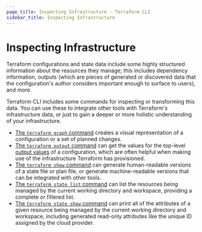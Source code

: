 ```yaml
---
page_title: Inspecting Infrastructure - Terraform CLI
sidebar_title: Inspecting Infrastructure
---
```


# Inspecting Infrastructure

Terraform configurations and state data include some highly structured
information about the resources they manage; this includes dependency
information, outputs (which are pieces of generated or discovered data that the
configuration's author considers important enough to surface to users), and
more.

Terraform CLI includes some commands for inspecting or transforming this data.
You can use these to integrate other tools with Terraform's infrastructure data,
or just to gain a deeper or more holistic understanding of your infrastructure.

- [The `terraform graph` command](/cli/commands/graph) creates a visual
  representation of a configuration or a set of planned changes.
- [The `terraform output` command](/cli/commands/output) can get the
  values for the top-level [output values](/language/values/outputs) of
  a configuration, which are often helpful when making use of the infrastructure
  Terraform has provisioned.
- [The `terraform show` command](/cli/commands/show) can generate
  human-readable versions of a state file or plan file, or generate
  machine-readable versions that can be integrated with other tools.
- [The `terraform state list` command](/cli/commands/state/list) can list
  the resources being managed by the current working directory and workspace,
  providing a complete or filtered list.
- [The `terraform state show` command](/cli/commands/state/show) can print
  all of the attributes of a given resource being managed by the current working
  directory and workspace, including generated read-only attributes like the
  unique ID assigned by the cloud provider.
